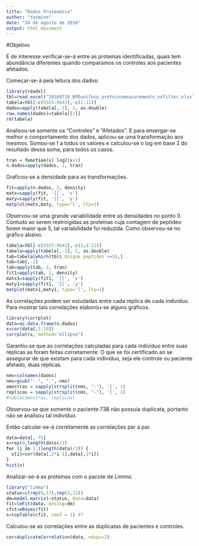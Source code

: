 ```yaml
---
title: "Dados Proteomica"
author: "Yasmine"
date: "24 de agosto de 2016"
output: html_document
---
```


#Objetivo

É de interesse verificar-se-á entre as proteínas identificadas, quais tem abundância diferentes quando comparamos os controles aos pacientes afetados.

Começar-se-á pela leitura dos dados:

```r
library(readxl)
tbl=read_excel("20160718_BPDunifesp_proteinsmeasurements_nofilter.xlsx", skip=2)
tabela=tbl[-c(5555:9643),-c(2:11)]
dados=apply(tabela[,-1], 2, as.double)
row.names(dados)=tabela[[1]]
rm(tabela)
```

Analisou-se somente os "Controles" e "Afetados". E para enxergar-se melhor o comportamento dos dados, aplicou-se uma transformação aos mesmos. Somou-se 1 a todos os valores e calculou-se o log em base 2 do resultado dessa soma, para todos os casos. 

```r
tran = function(x) log2(x+1)
n.dados=apply(dados, 2, tran)
```

Graficou-se a densidade para as transformações.

```r
fit=apply(n.dados, 2, density)
matx=sapply(fit, '[[', 'x')
maty=sapply(fit, '[[', 'y')
matplot(matx,maty, type='l', lty=1)
```

Observou-se uma grande variabilidade entre as densidades no ponto 0. Contudo ao serem restringidas as proteínas cuja contagem de peptídeo forem maior que 5, tal variabilidade foi reduzida. Como observou-se no gráfico abaixo.

```r
tabela=tbl[-c(5555:9643),-c(2,4:11)]
tabela=apply(tabela[,-1], 2, as.double)
tab=tabela[which(tbl$`Unique peptides`>=5),]
tab=tab[,-1]
tab=apply(tab, 2, tran)
fit1=apply(tab, 2, density)
matx1=sapply(fit1, '[[', 'x')
maty1=sapply(fit1, '[[', 'y')
matplot(matx1,maty1, type='l', lty=1)
```

As correlações podem ser estudadas entre cada réplica de cada indivíduo. Para mostrar tais correlações elaborou-se alguns gráficos.

```r
library(corrplot)
data=as.data.frame(n.dados)
x=cor(data[,1:10])
corrplot(x, method="ellipse")
```

Garantiu-se que as correlações calculadas para cada individuo entre suas réplicas as foram feitas corretamente. O que se foi certificado ao se assegurar de que existam para cada indivíduo, seja ele controle ou paciente afetado, duas réplicas.

```r
nms=colnames(dados)
nms=gsub("--", "-", nms)
amostras = sapply(strsplit(nms, "-"), '[', 1)
replicas = sapply(strsplit(nms, "-"), '[', 2)
#table(amostras, replicas)
```

Observou-se que somente o paciente 73B não possuia duplicata, portanto não se analisou tal indivíduo.

Então calcular-se-á corretamente as correlações par a par.

```r
data=data[,-75]
x=rep(0,length(data)/2)
for (i in 1:(length(data)/2)) {
  x[i]=cor(data[,2*i-1],data[,2*i])
}
hist(x)
```

Analizar-se-á as proteínas com o pacote de $Limma$.

```r
library("limma")
status=c(rep(0,17),rep(1,21))
dm=model.matrix(~status, data=data)
fit=lmFit(data, desing=dm)
cfit=eBayes(fit)
x=topTable(cfit, coef = 1) #?
```

Calculou-se as correlações entre as duplicatas de pacientes e controles.

```r
cor=duplicateCorrelation(data, ndups=2)
```

